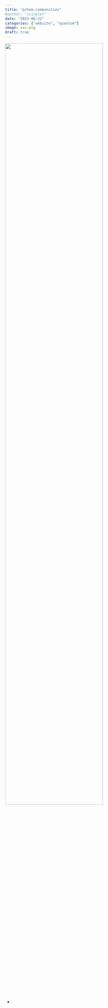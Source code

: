 ```yaml
---
title: "pchem-communities"
#author: "ssinglet"
date: "2023-06-22"
categories: ["website", "quantum"]
image: xxx.png
draft: true
---
```


![](xxx.png){width="80%"}

- 

